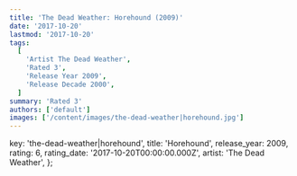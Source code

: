 ```yaml
---
title: 'The Dead Weather: Horehound (2009)'
date: '2017-10-20'
lastmod: '2017-10-20'
tags:
  [
    'Artist The Dead Weather',
    'Rated 3',
    'Release Year 2009',
    'Release Decade 2000',
  ]
summary: 'Rated 3'
authors: ['default']
images: ['/content/images/the-dead-weather|horehound.jpg']
---
```


  key: 'the-dead-weather|horehound',
  title: 'Horehound',
  release_year: 2009,
  rating: 6,
  rating_date: '2017-10-20T00:00:00.000Z',
  artist: 'The Dead Weather',
};

<MusicRating data={data} />
